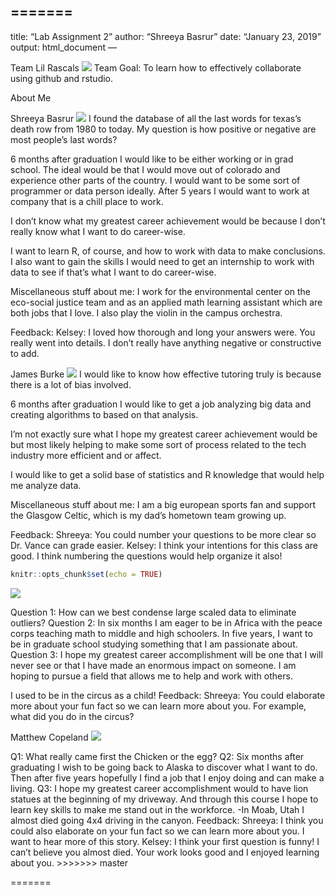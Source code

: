 

=======
---
title: "Lab Assignment 2"
author: "Shreeya Basrur"
date: "January 23, 2019"
output: html_document
---

Team Lil Rascals
![](teampic.jpeg)
Team Goal: To learn how to effectively collaborate using github and rstudio.

About Me

Shreeya Basrur
![](shreeya1.jpeg)
I found the database of all the last words for texas's death row from 1980 to today. My question is how positive or negative are most people's last words?

6 months after graduation I would like to be either working or in grad school. The ideal would be that I would move out of colorado and experience other parts of the country. I would want to be some sort of programmer or data person ideally. After 5 years I would want to work at company that is a chill place to work. 

I don't know what my greatest career achievement would be because I don't really know what I want to do career-wise. 

I want to learn R, of course, and how to work with data to make conclusions. I also want to gain the skills I would need to get an internship to work with data to see if that's what I want to do career-wise.

Miscellaneous stuff about me: I work for the environmental center on the eco-social justice team  and as an applied math learning assistant which are both jobs that I love. I also play the violin in the campus orchestra. 

Feedback: Kelsey: I loved how thorough and long your answers were. You really went into details. I don't really have anything negative or constructive to add. 

James Burke 
![](Jamesb.jpeg) 
I would like to know how effective tutoring truly is because there is a lot of bias involved.
 
6 months after graduation I would like to get a job analyzing big data and creating algorithms to based on that analysis.
 
I'm not exactly sure what I hope my greatest career achievement would be but most likely helping to make some sort of process related to the tech industry more efficient and or affect.
 
I would like to get a solid base of statistics and R knowledge that would help me analyze data.
 
Miscellaneous stuff about me: I am a big european sports fan and support the Glasgow Celtic, which is my dad's hometown team growing up.

Feedback: 
Shreeya: You could number your questions to be more clear so Dr. Vance can grade easier. 
Kelsey: I think your intentions for this class are good. I think numbering the questions would help organize it also!
```r
knitr::opts_chunk$set(echo = TRUE)
```

![](Kelsey-24.jpg)

Question 1: How can we best condense large scaled data to eliminate outliers? 
Question 2: In six months I am eager to be in Africa with the peace corps teaching math to middle and high schoolers. In five years, I want to be in graduate school studying something that I am passionate about. 
Question 3: I hope my greatest career accomplishment will be one that I will never see or that I have made an enormous impact on someone. I am hoping to pursue a field that allows me to help and work with others. 

I used to be in the circus as a child!
Feedback:
Shreeya: You could elaborate more about your fun fact so we can learn more about you. For example, what did you do in the circus?

Matthew Copeland
![](IMG_0003.JPG)

Q1: What really came first the Chicken or the egg?
Q2: Six months after graduating I wish to be going back to Alaska to discover what I want to do. Then after five years hopefully I find a job that I enjoy doing and can make a living.
Q3: I hope my greatest career accomplishment would to have lion statues at the beginning of my driveway. And through this course I hope to learn key skills to make me stand out in the workforce. 
-In Moab, Utah I almost died going 4x4 driving in the canyon. 
Feedback:
Shreeya: I think you could also elaborate on your fun fact so we can learn more about you. I want to hear more of this story. 
Kelsey: I think your first question is funny! I can't believe you almost died. Your work looks good and I enjoyed learning about you.
>>>>>>> master

=======

